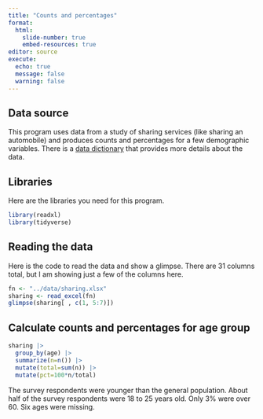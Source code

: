 ```yaml
---
title: "Counts and percentages"
format: 
  html:
    slide-number: true
    embed-resources: true
editor: source
execute:
  echo: true
  message: false
  warning: false
---
```


## Data source

This program uses data from a study of sharing services (like sharing an automobile) and produces counts and percentages for a few demographic variables. There is a [data dictionary][dd] that provides more details about the data. 

[dd]: https://github.com/pmean/datasets/blob/master/sharing.yaml

## Libraries

Here are the libraries you need for this program.

```r
library(readxl)
library(tidyverse)
```

## Reading the data

Here is the code to read the data and show a glimpse. There are 31 columns total, but I am showing just a few of the columns here.

```r
fn <- "../data/sharing.xlsx"
sharing <- read_excel(fn)
glimpse(sharing[ , c(1, 5:7)])
```

## Calculate counts and percentages for age group

```r
sharing |>
  group_by(age) |>
  summarize(n=n()) |>
  mutate(total=sum(n)) |>
  mutate(pct=100*n/total)
```

The survey respondents were younger than the general population. About half of the survey respondents were 18 to 25 years old. Only 3% were over 60. Six ages were missing.